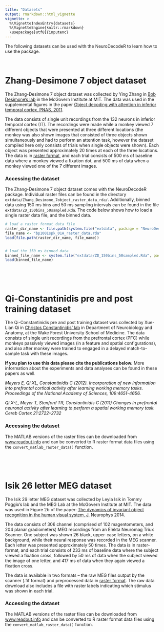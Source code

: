 ```yaml
---
title: "Datasets"
output: rmarkdown::html_vignette
vignette: >
  %\VignetteIndexEntry{datasets}
  %\VignetteEngine{knitr::rmarkdown}
  \usepackage[utf8]{inputenc}
---
```





The following datasets can be used with the NeuroDecodeR to learn how to use the package.



<br>




# Zhang-Desimone 7 object dataset


The Zhang-Desimone 7 object dataset was collected by Ying Zhang in [Bob
Desimone’s lab](http://mcgovern.mit.edu/principal-investigators/robert-desimone)
in the McGovern Institute at MIT. The data was used in the supplemental figures
in the paper [Object decoding with attention in inferior temporal cortex, PNAS,
2011](http://www.pnas.org/content/108/21/8850).

The data consists of single unit recordings from the 132 neurons in inferior
temporal cortex (IT). The recordings were made while a monkey viewed 7 different
objects that were presented at three different locations (the monkey was also
shown images that consisted of three objects shown simultaneously and had to
perform an attention task, however the dataset compiled here only consists of
trials when single objects were shown). Each object was presented approximately
20 times at each of the three locations. The data is in
[raster format](data_formats.html), and each trial consists of 500 ms of
baseline data where a monkey viewed a fixation dot, and 500 ms of data when a
monkey viewed one of the 7 different images.


### Accessing the dataset

The Zhang-Desimone 7 object dataset comes with the NeuroDecodeR package.
Individual raster files can be found in the directory
`extdata/Zhang_Desimone_7object_raster_data_rda/`. Additionally, binned data
using 150 ms bins and 50 ms sampling intervals can be found in the file
`extdata/ZD_150bins_50sampled.Rda`. The code below shows how to load a single
raster data file, and the binned data.


```r


# load a raster format data file
raster_dir_name <- file.path(system.file("extdata", package = "NeuroDecodeR"), "Zhang_Desimone_7object_raster_data_small_rda")
file_name <- "bp1001spk_01A_raster_data.rda"
load(file.path(raster_dir_name, file_name))


# load the 150 ms binned data
binned_file_name <- system.file("extdata/ZD_150bins_50sampled.Rda", package="NeuroDecodeR")
load(binned_file_name)

```


<br>

<br>




# Qi-Constantinidis pre and post training dataset


The Qi-Constantinidis pre and post training dataset was collected by Xue-Lian Qi
in [Christos Constantinidis’
lab](http://neuroscience.graduate.wfu.edu/people/christos-constantinidis/) in
Department of Neurobiology and Anatomy, at the Wake Forest University School of
Medicine. The data consists of single unit recordings from the prefrontal cortex
(PFC) while monkeys passively viewed images (in a feature and spatial
configurations), and also after monkey were trained to engaged in a delayed
match-to-sample task with these images.

**If you plan to use this data please cite the publications below.**  More
information about the experiments and data analyses can be found in these papers
as well.

*Meyers E, Qi XL, Constantinidis C (2012). Incorporation of new information into prefrontal cortical activity after learning working memory tasks. Proceedings of the National Academy of Sciences, 109:4651-4656.*

*Qi X-L, Meyer T, Stanford TR, Constantinidis C (2011) Changes in prefrontal neuronal activity after learning to perform a spatial working memory task. Cereb Cortex 21:2722–2732*



### Accessing the dataset

The MATLAB versions of the raster files can be downloaded from
[www.readout.info](http://www.readout.info) and can be converted to R raster
format data files using the `convert_matlab_raster_data()` function.


<br>

<br>




#  Isik 26 letter MEG dataset


The Isik 26 letter MEG dataset was collected by Leyla Isik in Tommy Poggio’s lab
and the MEG Lab at the McGovern Institute at MIT. The data was used in Figure 2b
of the paper: [The dynamics of invariant object recognition in the human visual
system, J.](https://www.physiology.org/doi/full/10.1152/jn.00394.2013) Neurophys
2014.

The data consists of 306 channel (comprised of 102 magentometers, and 204 planar
gradiometers) MEG recordings from an Elekta Neuromag Triux Scanner. One subject
was shown 26 black, upper-case letters, on a white background, while their
neural response was recorded in the MEG scanner. Each letter was presented
approximately 50 times. The data is in raster-format, and each trial consists of
233 ms of baseline data where the subject viewed a fixation cross, followed by
50 ms of data when the subject viewed the image of one letter, and 417 ms of
data when they again viewed a fixation cross.

The data is available in two formats – the raw MEG files output by the scanner
(.fif format) and preprocessed data in [raster format](raster_format.html). The
raw data download also includes a file with raster labels indicating which
stimulus was shown in each trial.


### Accessing the dataset

The MATLAB versions of the raster files can be downloaded from
[www.readout.info](http://www.readout.info) and can be converted to R raster
format data files using the `convert_matlab_raster_data()` function.



<br>
